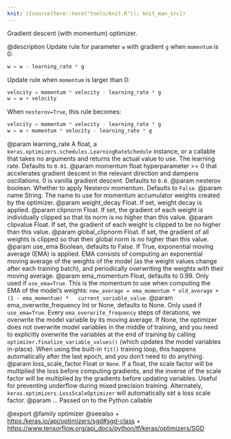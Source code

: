 ```yaml
---
knit: ({source(here::here("tools/knit.R")); knit_man_src})
---
```

Gradient descent (with momentum) optimizer.

@description
Update rule for parameter `w` with gradient `g` when `momentum` is 0:

```python
w = w - learning_rate * g
```

Update rule when `momentum` is larger than 0:

```python
velocity = momentum * velocity - learning_rate * g
w = w + velocity
```

When `nesterov=True`, this rule becomes:

```python
velocity = momentum * velocity - learning_rate * g
w = w + momentum * velocity - learning_rate * g
```

@param learning_rate A float, a
    `keras.optimizers.schedules.LearningRateSchedule` instance, or
    a callable that takes no arguments and returns the actual value to
    use. The learning rate. Defaults to `0.01`.
@param momentum float hyperparameter >= 0 that accelerates gradient descent in
    the relevant direction and dampens oscillations. 0 is vanilla
    gradient descent. Defaults to `0.0`.
@param nesterov boolean. Whether to apply Nesterov momentum.
    Defaults to `False`.
@param name String. The name to use
  for momentum accumulator weights created by
  the optimizer.
@param weight_decay Float. If set, weight decay is applied.
@param clipnorm Float. If set, the gradient of each weight is individually
  clipped so that its norm is no higher than this value.
@param clipvalue Float. If set, the gradient of each weight is clipped to be
  no higher than this value.
@param global_clipnorm Float. If set, the gradient of all weights is clipped
  so that their global norm is no higher than this value.
@param use_ema Boolean, defaults to False. If True, exponential moving average
  (EMA) is applied. EMA consists of computing an exponential moving
  average of the weights of the model (as the weight values change after
  each training batch), and periodically overwriting the weights with
  their moving average.
@param ema_momentum Float, defaults to 0.99. Only used if `use_ema=True`.
  This is the momentum to use when computing
  the EMA of the model's weights:
  `new_average = ema_momentum * old_average + (1 - ema_momentum) *
  current_variable_value`.
@param ema_overwrite_frequency Int or None, defaults to None. Only used if
  `use_ema=True`. Every `ema_overwrite_frequency` steps of iterations,
  we overwrite the model variable by its moving average.
  If None, the optimizer
  does not overwrite model variables in the middle of training, and you
  need to explicitly overwrite the variables at the end of training
  by calling `optimizer.finalize_variable_values()`
  (which updates the model
  variables in-place). When using the built-in `fit()` training loop,
  this happens automatically after the last epoch,
  and you don't need to do anything.
@param loss_scale_factor Float or `None`. If a float, the scale factor will
  be multiplied the loss before computing gradients, and the inverse of
  the scale factor will be multiplied by the gradients before updating
  variables. Useful for preventing underflow during mixed precision
  training. Alternately, `keras.optimizers.LossScaleOptimizer` will
  automatically set a loss scale factor.
@param ... Passed on to the Python callable

@export
@family optimizer
@seealso
+ <https:/keras.io/api/optimizers/sgd#sgd-class>
+ <https://www.tensorflow.org/api_docs/python/tf/keras/optimizers/SGD>
